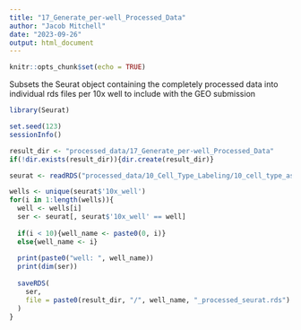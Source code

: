 ```yaml
---
title: "17_Generate_per-well_Processed_Data"
author: "Jacob Mitchell"
date: "2023-09-26"
output: html_document
---
```


```r
knitr::opts_chunk$set(echo = TRUE)
```

Subsets the Seurat object containing the completely processed data into individual rds files per 10x well to include with the GEO submission

```r
library(Seurat)

set.seed(123)
sessionInfo()
```

```r
result_dir <- "processed_data/17_Generate_per-well_Processed_Data"
if(!dir.exists(result_dir)){dir.create(result_dir)}

seurat <- readRDS("processed_data/10_Cell_Type_Labeling/10_cell_type_assigned_mouse_ici_scRNAseq.rds")
```

```r
wells <- unique(seurat$'10x_well')
for(i in 1:length(wells)){
  well <- wells[i]
  ser <- seurat[, seurat$'10x_well' == well]
  
  if(i < 10){well_name <- paste0(0, i)}
  else{well_name <- i}
  
  print(paste0("well: ", well_name))
  print(dim(ser))
  
  saveRDS(
    ser,
    file = paste0(result_dir, "/", well_name, "_processed_seurat.rds")
  )
}
```


